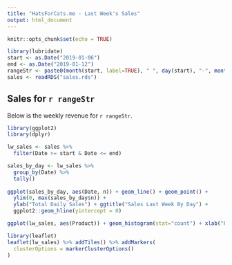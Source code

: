 ```yaml
---
title: "HatsForCats.me - Last Week's Sales"
output: html_document
---
```


```r
knitr::opts_chunk$set(echo = TRUE)
```

```r
library(lubridate)
start <- as.Date("2019-01-06")
end <- as.Date("2019-01-12")
rangeStr <- paste0(month(start, label=TRUE), " ", day(start), "-", month(end, label=TRUE), " ", day(end))
sales <- readRDS("sales.rds")
```

## Sales for `r rangeStr`

Below is the weekly revenue for `r rangeStr`. 

```r
library(ggplot2)
library(dplyr)
```

```r
lw_sales <- sales %>% 
  filter(Date >= start & Date <= end)

sales_by_day <- lw_sales %>% 
  group_by(Date) %>% 
  tally()
  
ggplot(sales_by_day, aes(Date, n)) + geom_line() + geom_point() + 
  ylim(0, max(sales_by_day$n)) +
  ylab("Total Daily Sales") + ggtitle("Sales Last Week By Day") +
  ggplot2::geom_hline(yintercept = 0)

ggplot(lw_sales, aes(Product)) + geom_histogram(stat="count") + xlab("Product ID") + ylab("Sales") + ggtitle("Sales by Product Last Week")
```

```r
library(leaflet)
leaflet(lw_sales) %>% addTiles() %>% addMarkers(
  clusterOptions = markerClusterOptions()
)
```